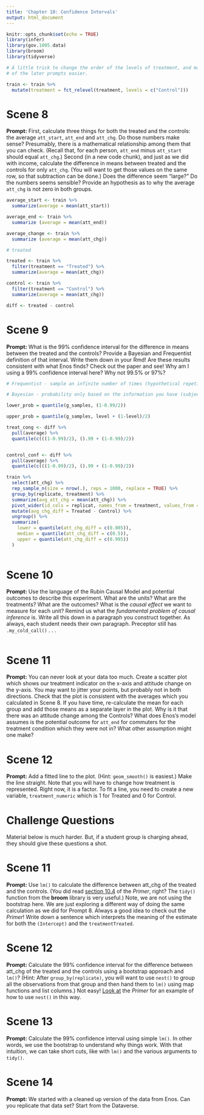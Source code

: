 ```yaml
---
title: 'Chapter 10: Confidence Intervals'
output: html_document
---
```


```r
knitr::opts_chunk$set(echo = TRUE)
library(infer)
library(gov.1005.data)
library(broom)
library(tidyverse)

# A little trick to change the order of the levels of treatment, and make some
# of the later prompts easier.

train <- train %>% 
  mutate(treatment = fct_relevel(treatment, levels = c("Control")))
```

# Scene 8

**Prompt:**  First, calculate three things for both the treated and the controls: the average `att_start`, `att_end` and `att_chg`.  Do those numbers make sense? Presumably, there is a mathematical relationship among them that you can check. (Recall that, for each person, `att_end` minus `att_start` should equal `att_chg`.) Second (in a new code chunk), and just as we did with income, calculate the difference in means between  treated and the controls for only `att_chg`. (You will want to get those values on the same row, so that subtraction can be done.) Does the difference seem "large?" Do the numbers seems sensible?  Provide an hypothesis as to why the average `att_chg` is not zero in both groups.

``` r

average_start <- train %>%
  summarize(average = mean(att_start))

average_end <- train %>%
  summarize (average = mean(att_end))

average_change <- train %>% 
  summarize (average = mean(att_chg))
```

``` r

# treated

treated <- train %>%
  filter(treatment == "Treated") %>%
  summarize(average = mean(att_chg))

control <- train %>%
  filter(treatment == "Control") %>%
  summarize(average = mean(att_chg))

diff <- treated - control 
```

# Scene 9

**Prompt:** What is the 99% confidence interval for the difference in means between the treated and the controls? Provide a Bayesian and Frequentist definition of that interval. Write them down in your Rmd! Are these results consistent with what Enos finds? Check out the paper and see! Why am I using a 99% confidence interval here? Why not 99.5% or 97%?

``` r

# Frequentist - sample an infinite number of times (hypothetical repetition/objective?)

# Bayesian - probability only based on the information you have (subjective/prior belief)

lower_prob = quantile(g_samples, (1-0.99/2))

upper_prob = quantile(g_samples, level + (1-level)/2)

treat_cong <- diff %>%
  pull(average) %>%
  quantile(c(((1-0.99)/2), ().99 + (1-0.99)/2))


control_conf <- diff %>%
  pull(average) %>%
  quantile(c(((1-0.99)/2), ().99 + (1-0.99)/2))

train %>%
  select(att_chg) %>%
  rep_sample_n(size = nrow(.), reps = 1000, replace = TRUE) %>%
  group_by(replicate, treatment) %>%
  summarize(avg_att_chg = mean(att_chg)) %>%
  pivot_wider(id_cols = replicat, names_from = treatment, values_from = avg_att_chg) %>%
  mutate(avg_chg_diff = Treated - Control) %>%
  ungroup() %>%
  summarize(
    lower = quantile(att_chg_diff = c(0.005)), 
    median = quantile(att_chg_diff = c(0.5)), 
    upper = quantile(att_chg_diff = c(0.995))
  )
    
```

# Scene 10

**Prompt:** Use the language of the Rubin Causal Model and potential outcomes to describe this experiment. What are the units? What are the treatments? What are the outcomes? What is the *causal effect* we want to measure for each unit? Remind us what the *fundamental problem of causal inference* is. Write all this down in a paragraph you construct together. As always, each student needs their own paragraph. Preceptor still has `.my_cold_call()` . . .

``` r

```

# Scene 11

**Prompt:** You can never look at your data too much. Create a scatter plot which shows our treatment indicator on the x-axis and attitude change on the y-axis. You may want to jitter your points, but probably not in both directions. Check that the plot is consistent with the averages which you calculated in Scene 8.  If you have time, re-calculate the mean for each group and add those means as a separate layer in the plot. Why is it that there was an attitude change among the Controls? What does Enos's model assumes is the potential outcome for `att_end` for commuters for the treatment condition which they were not in? What other assumption might one make?

# Scene 12

**Prompt:** Add a fitted line to the plot. (Hint: `geom_smooth()` is easiest.) Make the line straight. Note that you will have to change how treatment is represented. Right now, it is a factor. To fit a line, you need to create a new variable, `treatment_numeric` which is 1 for Treated and 0 for Control. 


# Challenge Questions

Material below is much harder. But, if a student group is charging ahead, they should give these questions a shot.

# Scene 11 

**Prompt:** Use `lm()` to calculate the difference between att_chg of the treated and the controls. (You did read [section 10.4](https://davidkane9.github.io/PPBDS/10-confidence-intervals.html#using-lm-and-tidy-as-a-shortcut) of the *Primer*, right? The `tidy()` function from the **broom** library is very useful.) Note, we are not using the bootstrap here. We are just exploring a different way of doing the same calculation as we did for Prompt 8. Always a good idea to check out the *Primer*! Write down a sentence which interprets the meaning of the estimate for both the `(Intercept)` and the `treatmentTreated`.

# Scene 12

**Prompt:** Calculate the 99% confidence interval for the difference between att_chg of the treated and the controls using a bootstrap approach and `lm()`? (Hint: After `group_by(replicate)`, you will want to use `nest()` to group all the observations from that group and then hand them to `lm()` using map functions and list columns.) Not easy! [Look at](https://davidkane9.github.io/PPBDS/11-regression.html#uncertainty-in-simple-linear-regressions) the *Primer* for an example of how to use `nest()` in this way.


# Scene 13

**Prompt:** Calculate the 99% confidence interval using simple `lm()`. In other words, we use the bootstrap to understand why things work. With that intuition, we can take short cuts, like with `lm()` and the various arguments to `tidy()`.

# Scene 14

**Prompt:** We started with a cleaned up version of the data from Enos. Can you replicate that data set? Start from the Dataverse.

